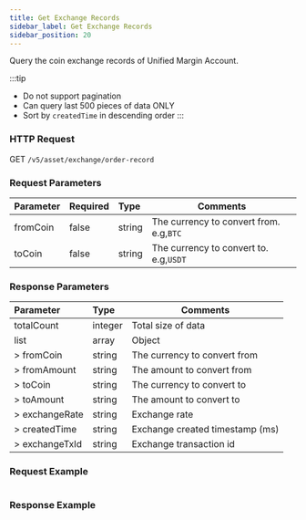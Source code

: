 ```yaml
---
title: Get Exchange Records
sidebar_label: Get Exchange Records
sidebar_position: 20
---
```


Query the coin exchange records of Unified Margin Account.

:::tip
* Do not support pagination
* Can query last 500 pieces of data ONLY
* Sort by `createdTime` in descending order
:::

### HTTP Request
GET `/v5/asset/exchange/order-record`

### Request Parameters
| Parameter | Required | Type | Comments|
|:----- |:-------|:-----|------ |
|fromCoin |false |string |The currency to convert from. e.g,`BTC` |
|toCoin |false |string |The currency to convert to. e.g,`USDT` |

### Response Parameters
| Parameter | Type | Comments|
|:----- |:-----|----- |
|totalCount |integer|Total size of data |
|list |array |Object |
|> fromCoin |string |The currency to convert from |
|> fromAmount |string |The amount to convert from |
|> toCoin |string |The currency to convert to |
|> toAmount |string |The amount to convert to |
|> exchangeRate |string |Exchange rate |
|> createdTime |string |Exchange created timestamp (ms) |
|> exchangeTxId |string |Exchange transaction id |

### Request Example

<Tabs>
<TabItem value="console" label="Console">

```http
```

</TabItem>
</Tabs>

### Response Example

<Tabs>
<TabItem value="js response" label="response">

```json

```
</TabItem>
</Tabs>